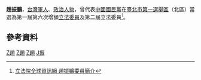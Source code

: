 {{Refimprove|time=2022-04-25T12:31:28+00:00}}
{{Infobox_officeholder
| name = 趙振鵬
| image name =
| width = 
| now = 台灣政治人士 
| period = 
| Sex = 男 
| Native place = 
| date of birth = 
| party = {{Kmt|19px}}
| place of birth = 
| educate = 
*陸軍官校29期畢業
*戰爭學院兵學研究所畢業
*美國密西根州立大學高速公路工程碩士
*美國芝加哥大學都市計劃博士班研究
| past = 
*副師長
*陸軍官校系主任
*銘傳商專副教務主任
*中華民國太極拳基金會董事長
*第一屆第六次增額立法委員<br><span style="color: blue;">(1990年-1993年)</span>
*第二屆立法委員<br><span style="color: blue;">(1993年-1996年)</span>
}}
'''趙振鵬'''，[[台灣|台灣]][[軍人|軍人]]、[[政治人物|政治人物]]，曾代表[[中國國民黨|中國國民黨]]在[[臺北市第一選舉區_(立法委員)|臺北市第一選舉區]]（北區）當選為第一屆第六次增額[[立法委員|立法委員]]及第二屆立法委員<ref>[http://www.ly.gov.tw/ly/01_introduce/0103_leg/leg_main/leg_ver01_01.jsp?ItemNO=01030100&lgno=00125&stage=2 立法院全球資訊網 趙振鵬委員簡介]</ref>。

==參考資料==
{{Reflist}}

{{中華民國第二屆立法委員}}

[[Category:第一屆立法院第六次增額立法委員|Z趙]]
[[Category:第二屆立法院立法委員|Z趙]]
[[Category:中國國民黨黨員|Z趙]]
[[Category:趙姓|J振]]